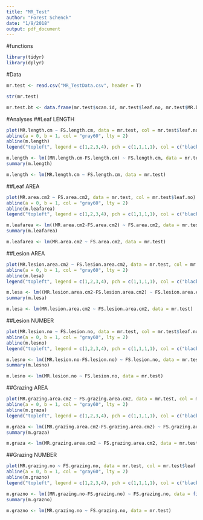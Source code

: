 ```yaml
---
title: "MR_Test"
author: "Forest Schenck"
date: "1/9/2018"
output: pdf_document
---
```


#functions
```r
library(tidyr)
library(dplyr)
```

#Data
```r
mr.test <- read.csv("MR_TestData.csv", header = T)

str(mr.test)

mr.test.bt <- data.frame(mr.test$scan.id, mr.test$leaf.no, mr.test$MR.broken.tip, mr.test$FS.broken.tip)
```

#Analyses
##Leaf LENGTH
```r
plot(MR.length.cm ~ FS.length.cm, data = mr.test, col = mr.test$leaf.no)
abline(a = 0, b = 1, col = "gray60", lty = 2)
abline(m.length)
legend("topleft", legend = c(1,2,3,4), pch = c(1,1,1,1), col = c("black", "red", "green", "blue"))

m.length <- lm((MR.length.cm-FS.length.cm) ~ FS.length.cm, data = mr.test)
summary(m.length)

m.length <- lm(MR.length.cm ~ FS.length.cm, data = mr.test)
```

##Leaf AREA
```r
plot(MR.area.cm2 ~ FS.area.cm2, data = mr.test, col = mr.test$leaf.no)
abline(a = 0, b = 1, col = "gray60", lty = 2)
abline(m.leafarea)
legend("topleft", legend = c(1,2,3,4), pch = c(1,1,1,1), col = c("black", "red", "green", "blue"))

m.leafarea <- lm((MR.area.cm2-FS.area.cm2) ~ FS.area.cm2, data = mr.test)
summary(m.leafarea)

m.leafarea <- lm(MR.area.cm2 ~ FS.area.cm2, data = mr.test)
```

##Lesion AREA
```r
plot(MR.lesion.area.cm2 ~ FS.lesion.area.cm2, data = mr.test, col = mr.test$leaf.no)
abline(a = 0, b = 1, col = "gray60", lty = 2)
abline(m.lesa)
legend("topleft", legend = c(1,2,3,4), pch = c(1,1,1,1), col = c("black", "red", "green", "blue"))

m.lesa <- lm((MR.lesion.area.cm2-FS.lesion.area.cm2) ~ FS.lesion.area.cm2, data = mr.test)
summary(m.lesa)

m.lesa <- lm(MR.lesion.area.cm2 ~ FS.lesion.area.cm2, data = mr.test)
```

##Lesion NUMBER
```r
plot(MR.lesion.no ~ FS.lesion.no, data = mr.test, col = mr.test$leaf.no, ylim = c(0,20), xlim = c(0,20))
abline(a = 0, b = 1, col = "gray60", lty = 2)
abline(m.lesno)
legend("topleft", legend = c(1,2,3,4), pch = c(1,1,1,1), col = c("black", "red", "green", "blue"))

m.lesno <- lm((MR.lesion.no-FS.lesion.no) ~ FS.lesion.no, data = mr.test)
summary(m.lesno)

m.lesno <- lm(MR.lesion.no ~ FS.lesion.no, data = mr.test)
```

##Grazing AREA
```r
plot(MR.grazing.area.cm2 ~ FS.grazing.area.cm2, data = mr.test, col = mr.test$leaf.no, ylim = c(0,0.8))
abline(a = 0, b = 1, col = "gray60", lty = 2)
abline(m.graza)
legend("topleft", legend = c(1,2,3,4), pch = c(1,1,1,1), col = c("black", "red", "green", "blue"))

m.graza <- lm((MR.grazing.area.cm2-FS.grazing.area.cm2) ~ FS.grazing.area.cm2, data = filter(mr.test, FS.grazing.area.cm2 < 0.5))
summary(m.graza)

m.graza <- lm(MR.grazing.area.cm2 ~ FS.grazing.area.cm2, data = mr.test)
```

##Grazing NUMBER
```r
plot(MR.grazing.no ~ FS.grazing.no, data = mr.test, col = mr.test$leaf.no, ylim = c(0,8))
abline(a = 0, b = 1, col = "gray60", lty = 2)
abline(m.grazno)
legend("topleft", legend = c(1,2,3,4), pch = c(1,1,1,1), col = c("black", "red", "green", "blue"))

m.grazno <- lm((MR.grazing.no-FS.grazing.no) ~ FS.grazing.no, data = filter(mr.test, FS.grazing.no < 5))
summary(m.grazno)

m.grazno <- lm(MR.grazing.no ~ FS.grazing.no, data = mr.test)
```



